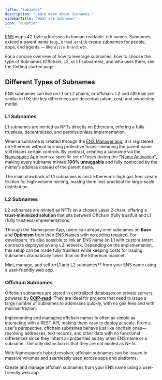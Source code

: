 ```yaml
---
title: "Subnames"
description: "Learn more about Subnames."
sidebarTitle: "What are Subnames"
icon: "question"
---
```


[ENS](https://ens.domains/) maps 42-byte addresses to human‑readable .eth names. Subnames extend a parent name (e.g., `brand.eth`) to create subnames for people, apps, and agents — like `alice.brand.eth`.

For a concise overview of how to leverage subnames, how to choose the type of Subnames (Offchain, L2, or L1 subnames), and who uses them, see the Getting started page.

## Different Types of Subnames

ENS subnames can live on L1 or L2 chains, or offchain. L2 and offchain are similar in UX; the key differences are decentralization, cost, and ownership model.

### L1 Subnames

L1 subnames are minted as NFTs directly on Ethereum, offering a fully trustless, decentralized, and permissionless implementation. 

When a subname is created through the [ENS Manager app](https://app.ens.domains/), it is registered on Ethereum without burning protective fuses—meaning the parent name still retains certain controls. By contrast, creating a subname via the [Namespace App](https://app.namespace.ninja/) burns a specific set of fuses during the **“**[Name Activation](https://app.namespace.ninja/)**”,** making every subname minted **100% unruggable** and fully controlled by the minter’s address instead of the parent name.

The main drawback of L1 subnames is cost: Ethereum’s high gas fees create friction for high-volume minting, making them less practical for large-scale distribution.

### L2 Subnames

L2 subnames are minted as NFTs on a chosen Layer 2 chain, offering a **trust-minimized solution** that sits between Offchain (fully trustful) and L1 (fully trustless) implementations.

Through the Namespace App, users can already mint subnames on **Base** and **Optimism** from their ENS Names with no coding required. For developers, it’s also possible to link an ENS name on L1 with custom smart contracts deployed on any L2 network. Depending on the implementation, this setup can be made fully trustless while keeping costs for issuing subnames dramatically lower than on the Ethereum mainnet.

<Card title="Namespace App" icon="desktop" href="/user-guide/app">
  Mint, manage, and sell **L1 and L2 subnames** from your ENS name using a user-friendly web app.
</Card>

### Offchain Subnames

Offchain subnames are stored in centralized databases on private servers, powered by [**CCIP-read**](https://eips.ethereum.org/EIPS/eip-3668). They are ideal for projects that need to issue a large number of subnames to addresses quickly, with no gas fees and with minimal friction.

Implementing and managing offchain names is often as simple as interacting with a REST API, making them easy to deploy at scale. From a user’s perspective, offchain subnames behave just like onchain ones—resolving addresses, text records, and other data with no functional differences since they inherit all properties as any other ENS name or a subname. The only distinction is that they are not minted as NFTs.

With Namespace’s hybrid resolver, offchain subnames can be issued in massive volumes and seamlessly used across apps and platforms.

<Card title="Dev Portal" icon="terminal" href="/user-guide/dev-portal">
  Create and manage offchain subnames from your ENS name using a user-friendly web app.
</Card>